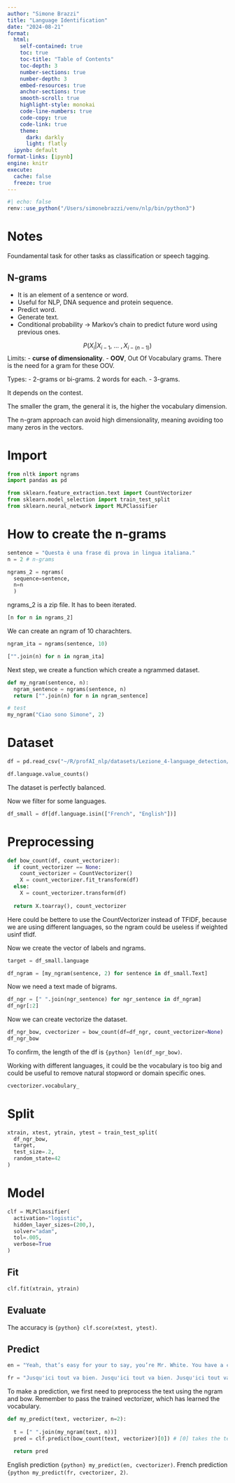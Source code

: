 ```yaml
---
author: "Simone Brazzi"
title: "Language Identification"
date: "2024-08-21"
format:
  html:
    self-contained: true
    toc: true
    toc-title: "Table of Contents"
    toc-depth: 3
    number-sections: true
    number-depth: 3
    embed-resources: true
    anchor-sections: true
    smooth-scroll: true
    highlight-style: monokai
    code-line-numbers: true
    code-copy: true
    code-link: true
    theme:
      dark: darkly
      light: flatly
  ipynb: default
format-links: [ipynb]
engine: knitr
execute:
  cache: false
  freeze: true
---
```


```r
#| echo: false
renv::use_python("/Users/simonebrazzi/venv/nlp/bin/python3")
```

# Notes

Foundamental task for other tasks as classification or speech tagging.

## N-grams

- It is an element of a sentence or word.
- Useful for NLP, DNA sequence and protein sequence.
- Predict word.
- Generate text.
- Conditional probability -> Markov's chain to predict future word using previous ones.

$$
P(X_i | X_{i-1}, \ ...\ , X_{i - (n - 1)})
$$
Limits:
- **curse of dimensionality**.
- **OOV**, Out Of Vocabulary grams. There is the need for a gram for these OOV.

Types:
- 2-grams or bi-grams. 2 words for each.
- 3-grams.

It depends on the contest.

The smaller the gram, the general it is, the higher the vocabulary dimension.

The n-gram approach can avoid high dimensionality, meaning avoiding too many zeros in the vectors.

# Import

```python
from nltk import ngrams
import pandas as pd

from sklearn.feature_extraction.text import CountVectorizer
from sklearn.model_selection import train_test_split
from sklearn.neural_network import MLPClassifier
```

# How to create the n-grams

```python
sentence = "Questa è una frase di prova in lingua italiana."
n = 2 # n-grams

ngrams_2 = ngrams(
  sequence=sentence,
  n=n
  )
```

ngrams_2 is a zip file. It has to been iterated.

```python
[n for n in ngrams_2]
```


We can create an ngram of 10 charachters.
```python
ngram_ita = ngrams(sentence, 10)

["".join(n) for n in ngram_ita]
```

Next step, we create a function which create a ngrammed dataset.

```python
def my_ngram(sentence, n):
  ngram_sentence = ngrams(sentence, n)
  return ["".join(n) for n in ngram_sentence]

# test
my_ngram("Ciao sono Simone", 2)
```

# Dataset

```python
df = pd.read_csv("~/R/profAI_nlp/datasets/Lezione_4-language_detection/dataset.csv")
```

```python
df.language.value_counts()
```

The dataset is perfectly balanced.

Now we filter for some languages.

```python
df_small = df[df.language.isin(["French", "English"])]
```

# Preprocessing

```python
def bow_count(df, count_vectorizer):
  if count_vectorizer == None:
    count_vectorizer = CountVectorizer()
    X = count_vectorizer.fit_transform(df)
  else:
    X = count_vectorizer.transform(df)
  
  return X.toarray(), count_vectorizer
```

Here could be bettere to use the CountVectorizer instead of TFIDF, because we  are using different languages, so the ngram could be useless if weighted usinf tfidf.

Now we create the vector of labels and ngrams.
```python
target = df_small.language

df_ngram = [my_ngram(sentence, 2) for sentence in df_small.Text]
```

Now we need a text made of bigrams.

```python
df_ngr = [" ".join(ngr_sentence) for ngr_sentence in df_ngram]
df_ngr[:2]
```

Now we can create vectorize the dataset.

```python
df_ngr_bow, cvectorizer = bow_count(df=df_ngr, count_vectorizer=None)
df_ngr_bow
```

To confirm, the length of the df is `{python} len(df_ngr_bow)`.

Working with different languages, it could be the vocabulary is too big and could be useful to remove natural stopword or domain specific ones.

```python
cvectorizer.vocabulary_
```

# Split

```python
xtrain, xtest, ytrain, ytest = train_test_split(
  df_ngr_bow,
  target,
  test_size=.2,
  random_state=42
)
```

# Model

```python
clf = MLPClassifier(
  activation="logistic",
  hidden_layer_sizes=(200,),
  solver="adam",
  tol=.005,
  verbose=True
)
```

## Fit
```python
clf.fit(xtrain, ytrain)
```

## Evaluate

The accuracy is `{python} clf.score(xtest, ytest)`.

## Predict
```python
en = "Yeah, that’s easy for your to say, you’re Mr. White. You have a cool-sounding name. Alright look, if it’s no big deal to be Mr. Pink, do you wanna trade?"

fr = "Jusqu'ici tout va bien. Jusqu'ici tout va bien. Jusqu'ici tout va bien. Mais l'important, c'est pas la chute. C'est l'atterrissage."
```

To make a prediction, we first need to preprocess the text using the ngram and bow.
Remember to pass the trained vectorizer, which has learned the vocabulary.
```python
def my_predict(text, vectorizer, n=2):
  
  t = [" ".join(my_ngram(text, n))]
  pred = clf.predict(bow_count(text, vectorizer)[0]) # [0] takes the text
  
  return pred
```

English prediction `{python} my_predict(en, cvectorizer)`.
French prediction `{python my_predict(fr, cvectorizer, 2)`.

